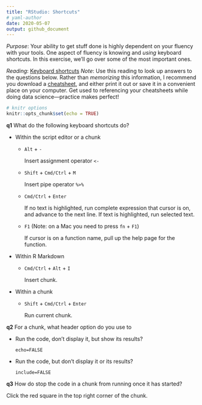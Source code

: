 ```yaml
---
title: "RStudio: Shortcuts"
# yaml-author
date: 2020-05-07
output: github_document
---
```


*Purpose*: Your ability to get stuff done is highly dependent on your fluency
with your tools. One aspect of fluency is knowing and *using* keyboard
shortcuts. In this exercise, we'll go over some of the most important ones.

*Reading*: [Keyboard
shortcuts](https://support.rstudio.com/hc/en-us/articles/200711853-Keyboard-Shortcuts)
*Note*: Use this reading to look up answers to the questions below. Rather than
*memorizing* this information, I recommend you download a
[cheatsheet](https://rstudio.com/wp-content/uploads/2016/01/rstudio-IDE-cheatsheet.pdf),
and either print it out or save it in a convenient place on your computer. Get
used to referencing your cheatsheets while doing data science---practice makes
perfect!

```r
# knitr options
knitr::opts_chunk$set(echo = TRUE)
```

__q1__ What do the following keyboard shortcuts do?

* Within the script editor or a chunk

    * `Alt` + `-`

        <!-- solution-begin -->
        Insert assignment operator `<-`
        <!-- solution-end -->

    * `Shift` + `Cmd/Ctrl` + `M`

        <!-- solution-begin -->
        Insert pipe operator `%>%`
        <!-- solution-end -->

    * `Cmd/Ctrl` + `Enter`

        <!-- solution-begin -->
        If no text is highlighted, run complete expression that cursor is
        on, and advance to the next line. If text is highlighted, run
        selected text.
        <!-- solution-end -->

    * `F1` (Note: on a Mac you need to press `fn` + `F1`)

        <!-- solution-begin -->
        If cursor is on a function name, pull up the help page for the function.
        <!-- solution-end -->
* Within R Markdown

    * `Cmd/Ctrl` + `Alt` + `I`

        <!-- solution-begin -->
        Insert chunk.
        <!-- solution-end -->

* Within a chunk

    * `Shift` + `Cmd/Ctrl` + `Enter`

        <!-- solution-begin -->
        Run current chunk.
        <!-- solution-end -->

__q2__ For a chunk, what header option do you use to

* Run the code, don't display it, but show its results?

    <!-- solution-begin -->
    `echo=FALSE`
    <!-- solution-end -->

* Run the code, but don't display it or its results?

    <!-- solution-begin -->
    `include=FALSE`
    <!-- solution-end -->

__q3__ How do stop the code in a chunk from running once it has started?

<!-- solution-begin -->
Click the red square in the top right corner of the chunk.
<!-- solution-end -->
